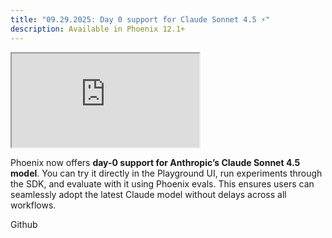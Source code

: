 ```yaml
---
title: "09.29.2025: Day 0 support for Claude Sonnet 4.5 ⚡"
description: Available in Phoenix 12.1+
---
```


<Update label="09.29.2025">

<Frame>
<iframe src="https://cdn.iframe.ly/8Pt0YVT4" className="aspect-video" allowfullscreen="" allow="encrypted-media *;"></iframe>
</Frame>

Phoenix now offers **day-0 support for Anthropic’s Claude Sonnet 4.5 model**. You can try it directly in the Playground UI, run experiments through the SDK, and evaluate with it using Phoenix evals. This ensures users can seamlessly adopt the latest Claude model without delays across all workflows.

<Card title="feat: support Claude Sonnet 4.5 by anticorrelator · Pull Request #9700 · Arize-ai/phoenixGitHub" href="https://github.com/Arize-ai/phoenix/pull/9700" icon="github"  horizontal>
Github
</Card>
</Update>
